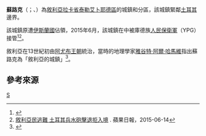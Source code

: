 {{noteTA
|1=zh-hans:阿尤布王朝; zh-hant:阿尤布王朝; zh-tw:埃宥比朝
}}
{{Infobox settlement
|name = 蘇路克
|native_name = {{rtl-lang|ar|سلوك}}
|settlement_type = [[拉卡省|拉卡省]]城鎮
|image_skyline = 
|image_map = Slouk nahiyah.svg
|map_caption = 蘇路克在拉卡省的位置（黃色區塊處）
|type = 敘利亞行政區
|subdivision_type = 國家
|subdivision_name = {{flag|Syria}}
|subdivision_type1 = [[敘利亞行政區劃|省]]
|subdivision_name1 = [[拉卡省|拉卡省]]
|subdivision_type2 = [[區_(敘利亞)|區]]
|subdivision_name2 = [[泰勒艾卜耶德區|泰勒艾卜耶德區]]
|area_total_km2 = 
|total_type = 城鎮
|population_total = 7,825<ref name=census2004>{{cite web |title=2004 Census Data for ''Suluk nahiyah'' |url=http://www.cbssyr.sy/new%20web%20site/General_census/census_2004/NH/TAB11-6-2004.htm |publisher=Syrian Central Bureau of Statistics |language=ar |accessdate=15 October 2015 |archive-url=https://web.archive.org/web/20151208134647/http://www.cbssyr.sy/new%20web%20site/General_census/census_2004/NH/TAB11-6-2004.htm |archive-date=2015-12-08 |dead-url=yes }}也可參閱英語版的資料：{{cite web |title=2004 Census Data |url=https://www.humanitarianresponse.info/en/operations/syria/dataset/syrian-arab-republic-other |publisher=UN OCHA |accessdate=2015-12-12 |archive-date=2017-10-10 |archive-url=https://web.archive.org/web/20171010105732/https://www.humanitarianresponse.info/en/operations/syria/dataset/syrian-arab-republic-other |dead-url=no }}</ref>
|population_density_km2 =
|population_blank1_title = 分區
|population_blank1 = 44,131<ref name=census2004 />
|coordinates_display = inline,title
|coordinates_region = SY
|latNS = N
|latd = 36
|latm = 35
|lats = 30
|longEW = E
|longd = 39
|longm = 08
|longs = 00
|elevation_ft = 
|elevation_m = 
|timezone = [[欧洲东部时间|EET]]
|utc_offset = +2
|timezone_DST = [[欧洲东部夏令时间|EEST]]
|utc_offset_DST = +3
|postal_code_type = P-Code
|postal_code = C5843
|area_code = 
|geocode = SY110201
|website =
}}

'''蘇路克'''（{{lang-ar|سلوك}}；{{lang-en|Suluk}}、{{lang|en|Saluq}}）為[[敘利亞|敘利亞]][[拉卡省|拉卡省]][[泰勒艾卜耶德區|泰勒艾卜耶德區]]的城鎮和分區，該城鎮緊鄰[[土耳其|土耳其]]邊界。

該城鎮原遭[[伊斯蘭國|伊斯蘭國]]佔領，2015年6月，該城鎮在{{le|泰勒艾卜耶德戰役|Tell Abyad offensive}}中被庫德族[[人民保衛軍|人民保衛軍]]（YPG）接管<ref name=AP61415>{{cite news |author1=Lefteris Pitarakis |author2=Bassem Mrque |title=Thousands of Syrians flee into Turkey amid intense fighting |url=http://bigstory.ap.org/article/7f62663318e94589bf6097825914a088/kurds-nearing-key-islamic-state-held-syrian-border-town |accessdate=June 15, 2015 |work=AP The Big Story |agency=Associated Press |date=June 14, 2015 |archive-date=2015-06-17 |archive-url=https://web.archive.org/web/20150617004746/http://bigstory.ap.org/article/7f62663318e94589bf6097825914a088/kurds-nearing-key-islamic-state-held-syrian-border-town |dead-url=no }}</ref><ref>[http://www.appledaily.com.tw/realtimenews/article/new/20150614/628612/ 敘利亞民逃難 土耳其兵水砲擊退拒入境] {{Wayback|url=http://www.appledaily.com.tw/realtimenews/article/new/20150614/628612/ |date=20160304205014 }}. 蘋果日報，2015-06-14</ref>。

敘利亞在13世紀初由[[阿尤布王朝|阿尤布王朝]]統治，當時的地理學家[[雅谷特·阿爾·哈馬維|雅谷特·阿爾·哈馬維]]指出蘇路克為「敘利亞的城鎮」<ref>{{cite book|title=Palestine Under the Moslems: A Description of Syria and the Holy Land from A.D. 650 to 1500|url=http://www.archive.org/details/palestineundermo00lestuoft |first1=Guy|last1=Strange, le|year=1890|location=London|publisher=Committee of the Palestine Exploration Fund|page=530}}</ref>。

==參考來源==
{{reflist}}

[[Category:敘利亞城鎮|S]]

{{Syria-geo-stub}}